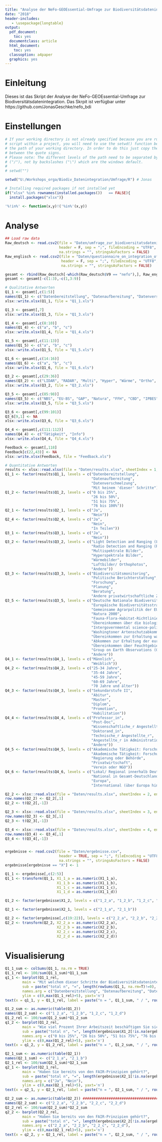 ```yaml
---
title: "Analyse der NeFo-GEOEssential-Umfrage zur Biodiversitätsdatenintegration"
date: "2018"
header-includes:
   - \usepackage{longtable}
output:
  pdf_document:
    toc: yes
  documentclass: article
  html_document:
    toc: yes
  classoption: a4paper
  graphics: yes
---
```


# Einleitung
Dieses ist das Skript der Analyse der NeFo-GEOEssential-Umfrage zur Biodiversitätsdatenintegration. Das Skrpit ist verfügbar unter https://github.com/JonasGeschke/nefo_bdi


# Einstellungen

```r
# If your working directory is not already specified because you are running this
# script within a project, you will need to use the setwd() function below to set
# the path of your working directory. In order to do this just copy the path
# between the quote signs.
# Please note: The different levels of the path need to be separated by slashes
# ("/"), not by backslashes ("\") which are the windows default.
# 
# setwd("")

setwd("U:/Workshops_orga/Biodiv_Datenintegration/Umfrage/R") # Jonas
```

```r
# Installing required packages if not installed yet
if("xlsx" %in% rownames(installed.packages())   == FALSE){
  install.packages("xlsx")}
```

```r
'%!in%' <- function(x,y)!('%in%'(x,y))
```


# Analyse

```r
## Load raw data
Raw_deutsch <- read.csv2(file = "Daten/umfrage_zur_biodiversitatsdatenintegration_in_deutschland.csv", 
                         header = F, sep = ";", fileEncoding = "UTF8", 
                         na.strings = "", stringsAsFactors = FALSE)
Raw_englisch <- read.csv2(file = "Daten/questionnaire_on_integration_of_biodiversity_data_in_germany.csv", 
                          header = F, sep = ";", fileEncoding = "UTF8", 
                          na.strings = "", stringsAsFactors = FALSE)

gesamt <- rbind(Raw_deutsch[-which(Raw_deutsch$V9 == "nefo"),], Raw_englisch[-c(1:3, which(Raw_englisch$V9 == "nefo")),])
gesamt <- gesamt[-c(1:3),-c(1,3:9)]

# Qualitative Antworten
Q1_1 <- gesamt[,c(1:5)]
names(Q1_1) <- c("Datenbereitstellung", "Datenaufbereitung", "Datenverschmelzung", "anderes", "Info")
xlsx::write.xlsx(Q1_1, file = "Q1_1.xls")

Q1_3 <- gesamt[,7]
xlsx::write.xlsx(Q1_3, file = "Q1_3.xls")

Q1_4 <- gesamt[,c(8:10)]
names(Q1_4) <- c("a", "b", "c")
xlsx::write.xlsx(Q1_4, file = "Q1_4.xls")

Q1_5 <- gesamt[,c(11:13)]
names(Q1_5) <- c("a", "b", "c")
xlsx::write.xlsx(Q1_5, file = "Q1_5.xls")

Q1_6 <- gesamt[,c(14:16)]
names(Q1_6) <- c("a", "b", "c")
xlsx::write.xlsx(Q1_6, file = "Q1_6.xls")

Q3_2 <- gesamt[,c(29:36)]
names(Q3_2) <- c("LIDAR", "RADAR", "Multi", "Hyper", "Wärme", "Ortho", "andere", "Info")
xlsx::write.xlsx(Q3_2, file = "Q3_2.xls")

Q3_5 <- gesamt[,c(85:98)]
names(Q3_5) <- c("NBS", "EU-BS", "GAP", "Natura", "FFH", "CBD", "IPBES", "CITES", "CMS", "EUROBATS", "Ramsar", "GEO", "andere", "Info")
xlsx::write.xlsx(Q3_5, file = "Q3_5.xls")

Q3_6 <- gesamt[,c(99:101)]
Q3_6[9,1] <- NA
xlsx::write.xlsx(Q3_6, file = "Q3_6.xls")

Q4_4 <- gesamt[,c(111:112)]
names(Q4_4) <- c("Tätigkeit", "Info")
xlsx::write.xlsx(Q4_4, file = "Q4_4.xls")

Feedback <- gesamt[,118]
Feedback[c(22,43)] <- NA
xlsx::write.xlsx(Feedback, file = "Feedback.xls")

# Quantitative Antworten
results <- xlsx::read.xlsx(file = "Daten/results.xlsx", sheetIndex = 1, encoding="UTF-8")
Q1_1 <- factor(results$Q1_1, levels = c("Datenbereitstellung", 
                                        "Datenaufbereitung",
                                        "Datenverschmelzung",
                                        "Mit keinem 'dieser' Schritte"))
Q1_2 <- factor(results$Q1_2, levels = c("0 bis 25%", 
                                        "26 bis 50%",
                                        "51 bis 75%",
                                        "76 bis 100%"))
Q2_1 <- factor(results$Q2_1, levels = c("Ja", 
                                        "Nein"))
Q2_4 <- factor(results$Q2_4, levels = c("Ja", 
                                        "Nein",
                                        "In Teilen"))
Q3_1 <- factor(results$Q3_1, levels = c("Ja", 
                                        "Nein"))
Q3_2 <- factor(results$Q3_2, levels = c("Light Detection and Ranging (LIDAR)", 
                                        "Radio Detection and Ranging (RADAR)",
                                        "Multispektrale Bilder",
                                        "Hyperspektrale Bilder",
                                        "Wärmebilder",
                                        "Luftbilder/ Orthophotos",
                                        "Andere"))
Q3_3 <- factor(results$Q3_3, levels = c("Biodiversitätsmonitoring", 
                                        "Politische Berichterstattung",
                                        "Forschung",
                                        "Planung",
                                        "Beratung",
                                        "Andere privatwirtschaftliche Zwecke"))
Q3_5 <- factor(results$Q3_5, levels = c("Deutsche Nationale Biodiversitätsstrategie", 
                                        "Europäische Biodiversitätsstrategie",
                                        "Gemeinsame Agrarpolitik der EU (GAP)",
                                        "Natura 2000",
                                        "Fauna-Flora-Habitat-Richtlinie (FFH)",
                                        "Übereinkommen über die biologische Vielfalt (CBD)",
                                        "Intergovernmental science-policy Platform on Biodiversity and Ecosystem Services (IPBES)",
                                        "Washingtoner Artenschutzabkommen (CITES",
                                        "Übereinkommen zur Erhaltung wandernder wild lebender Tierarten (CMS)",
                                        "Abkommen zur Erhaltung der europäischen Fledermauspopulationen (EUROBATS)",
                                        "Übereinkommen über Feuchtgebiete (Ramsar)",
                                        "Group on Earth Observations (GEO)",
                                        "Andere"))
Q4_1 <- factor(results$Q4_1, levels = c("Männlich", 
                                        "Weiblich"))
Q4_2 <- factor(results$Q4_2, levels = c("25-34 Jahre", 
                                        "35-44 Jahre", 
                                        "45-59 Jahre", 
                                        "60-69 Jahre", 
                                        "70 Jahre und älter"))
Q4_3 <- factor(results$Q4_3, levels = c("Sekundarstufe II", 
                                        "Abitur", 
                                        "Master", 
                                        "Diplom", 
                                        "Promotion", 
                                        "Habilitation"))
Q4_4 <- factor(results$Q4_4, levels = c("Professor_in",
                                        "Post-Doc",
                                        "Wissenschaftliche_r Angestellte_r ohne Doktortitel",
                                        "Doktorand_in",
                                        "Technische_r Angestellte_r",
                                        "Angestellte_r in Administration und Management",
                                        "Andere"))
Q4_5 <- factor(results$Q4_5, levels = c("Akademische Tätigkeit: Forschung",
                                        "Akademische Tätigkeit: Forschung und Lehre",
                                        "Regierung oder Behörde",
                                        "Privatwirtschaft",
                                        "Verein oder NGO"))
Q4_6 <- factor(results$Q4_6, levels = c("Lokal/ Regional innerhalb Deutschland",
                                        "National in Gesamt-Deutschland",
                                        "Europa",
                                        "International (über Europa hinaus)"))

Q2_2 <- xlsx::read.xlsx(file = "Daten/results.xlsx", sheetIndex = 2, encoding="UTF-8")
row.names(Q2_2) <- Q2_2[,1]
Q2_2 <- t(Q2_2[,-1])

Q2_3 <- xlsx::read.xlsx(file = "Daten/results.xlsx", sheetIndex = 3, encoding="UTF-8")
row.names(Q2_3) <- Q2_3[,1]
Q2_3 <- t(Q2_3[,-1])

Q3_4 <- xlsx::read.xlsx(file = "Daten/results.xlsx", sheetIndex = 4, encoding="UTF-8")
row.names(Q3_4) <- Q3_4[,1]
Q3_4 <- t(Q3_4[,-1])



```

```r
ergebnisse <- read.csv2(file = "Daten/ergebnisse.csv", 
                         header = TRUE, sep = ";", fileEncoding = "UTF8", 
                         na.strings = "", stringsAsFactors = FALSE)
ergebnisse[ergebnisse == "X"] <- 1

Q1_1 <- ergebnisse[,c(2:5)]
Q1_1 <- transform(Q1_1, X1_1_a = as.numeric(X1_1_a), 
                        X1_1_b = as.numeric(X1_1_b), 
                        X1_1_c = as.numeric(X1_1_c), 
                        X1_1_d = as.numeric(X1_1_d))

Q1_2 <- factor(ergebnisse$X1_2, levels = c("1_2_a", "1_2_b", "1_2_c", "1_2_d"))

Q2_1 <- factor(ergebnisse$X2_1, levels = c("2_1_a", "2_1_b"))

Q2_2 <- factor(ergebnisse[,c(19:22)], levels = c("2_2_a", "2_2_b", "2_2_c", "2_2_d")) ########################################
Q2_2 <- transform(Q2_2, X2_2_a = as.numeric(X2_2_a), 
                        X2_2_b = as.numeric(X2_2_b), 
                        X2_2_c = as.numeric(X2_2_c), 
                        X2_2_d = as.numeric(X2_2_d))
```


# Visualisierung

```r
Q1_1_sum <- colSums(Q1_1, na.rm = TRUE)
Q1_1_rel <- 100/sum(Q1_1_sum)*Q1_1_sum
q1_1 <- barplot(Q1_1_rel,
        main = "Mit welchem dieser Schritte der Biodiversitätsdatenintegration beschäftigen Sie sich?", 
        sub = paste("total n", "=", length(rowSums(Q1_1, na.rm=T)!=0), sep = " "),
        names.arg = c("Datenbereitstellung", "Datenaufbereitung", "Datenverschmelzung", "Mit keinem 'dieser' Schritte"),
        ylim = c(0,max(Q1_1_rel)+5), yaxt='n')
text(x = q1_1, y = Q1_1_rel, label = paste("n = ", Q1_1_sum, " / ", round(Q1_1_rel, digits = 0), "%", sep = ""), pos = 3, cex = 0.8, col = "black")

Q1_2_sum <- as.numeric(table(Q1_2))
names(Q1_2_sum) <- c("1_2_a", "1_2_b", "1_2_c", "1_2_d")
Q1_2_rel <- 100/sum(Q1_2_sum)*Q1_2_sum
q1_2 <- barplot(Q1_2_rel,
        main = "Wie viel Prozent Ihrer Arbeitszeit beschäftigen Sie sich mit der Biodiversitätsdatenintegration?", 
        sub = paste("total n", "=", length(ergebnisse$X1_2[!is.na(ergebnisse$X1_2) == T]), sep = " "),
        names.arg = c("0 bis 25%", "26 bis 50%", "51 bis 75%", "76 bis 100%"),
        ylim = c(0,max(Q1_2_rel)+5), yaxt='n')
text(x = q1_2, y = Q1_2_rel, label = paste("n = ", Q1_2_sum, " / ", round(Q1_2_rel, digits = 0), "%", sep = ""), pos = 3, cex = 0.8, col = "black")

Q2_1_sum <- as.numeric(table(Q2_1))
names(Q2_1_sum) <- c("2_1_a", "2_1_b")
Q2_1_rel <- 100/sum(Q2_1_sum)*Q2_1_sum
q2_1 <- barplot(Q2_1_rel,
        main = "Haben Sie bereits von den FAIR-Prinzipien gehört?", 
        sub = paste("total n", "=", length(ergebnisse$X2_1[!is.na(ergebnisse$X2_1) == T]), sep = " "),
        names.arg = c("Ja", "Nein"),
        ylim = c(0,max(Q2_1_rel)+5), yaxt='n')
text(x = q2_1, y = Q2_1_rel, label = paste("n = ", Q2_1_sum, " / ", round(Q2_1_rel, digits = 0), "%", sep = ""), pos = 3, cex = 0.8, col = "black")

Q2_2_sum <- as.numeric(table(Q2_2)) ########################################
names(Q2_2_sum) <- c("2_2_a", "2_2_b", "2_2_c", "2_2_d")
Q2_2_rel <- 100/sum(Q2_2_sum)*Q2_2_sum
q2_2 <- barplot(Q2_2_rel,
        main = "Haben Sie bereits von den FAIR-Prinzipien gehört?", 
        sub = paste("total n", "=", length(ergebnisse$X2_2[!is.na(ergebnisse$X2_2) == T]), sep = " "),
        names.arg = c("2_2_a", "2_2_b", "2_2_c", "2_2_d"),
        ylim = c(0,max(Q2_1_rel)+5), yaxt='n')
text(x = q2_2, y = Q2_1_rel, label = paste("n = ", Q2_2_sum, " / ", round(Q2_2_rel, digits = 0), "%", sep = ""), pos = 3, cex = 0.8, col = "black")
```

